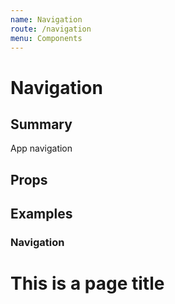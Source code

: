 ```yaml
---
name: Navigation
route: /navigation
menu: Components
---
```




# Navigation
## Summary
App navigation

## Props
<Props of={Navigation} />

## Examples

### Navigation
<Playground>

  <main style={{height: 800 + "px"}}>
    <Navigation
      items={[
        {
          link: "#",
          icon: "A"
        },
        {
          link: "#",
          icon: "B"
        }
      ]}
      supportWebsiteURL="https://help.sigstr.com/en/"  
    />
    <div style={{marginLeft: 88 + "px"}}>
      <h1>This is a page title</h1>
    </div>
  </main>
</Playground>
